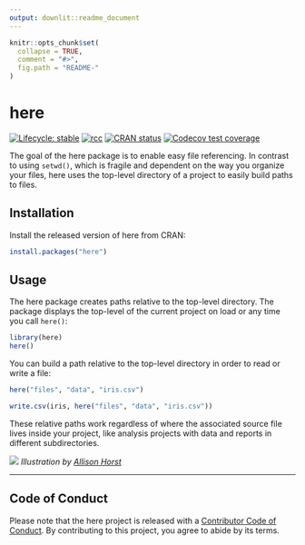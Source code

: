 ```yaml
---
output: downlit::readme_document
---
```


<!-- README.md is generated from README.Rmd. Please edit that file -->

```r
knitr::opts_chunk$set(
  collapse = TRUE,
  comment = "#>",
  fig.path = "README-"
)
```

# here

<!-- badges: start -->
[![Lifecycle: stable](https://img.shields.io/badge/lifecycle-stable-brightgreen.svg)](https://www.tidyverse.org/lifecycle/#stable)
[![rcc](https://github.com/r-lib/here/workflows/rcc/badge.svg)](https://github.com/r-lib/here/actions)
[![CRAN status](https://www.r-pkg.org/badges/version/here)](https://CRAN.R-project.org/package=here)
[![Codecov test coverage](https://codecov.io/gh/r-lib/here/branch/master/graph/badge.svg)](https://codecov.io/gh/r-lib/here?branch=master)
<!-- badges: end -->

The goal of the here package is to enable easy file referencing. In contrast to using `setwd()`, which is fragile and dependent on the way you organize your files, here uses the top-level directory of a project to easily build paths to files.

## Installation

Install the released version of here from CRAN:
```r
install.packages("here")
```


## Usage

The here package creates paths relative to the top-level directory. The package displays the top-level of the current project on load or any time you call `here()`:

```r
library(here)
here()
```

You can build a path relative to the top-level directory in order to read or write a file:

```r
here("files", "data", "iris.csv")
```

```r
write.csv(iris, here("files", "data", "iris.csv"))
```

These relative paths work regardless of where the associated source file lives inside your project, like analysis projects with data and reports in different subdirectories.

![](https://raw.githubusercontent.com/allisonhorst/stats-illustrations/master/rstats-artwork/here.png)
*Illustration by [Allison Horst](https://github.com/allisonhorst)*

---

## Code of Conduct

Please note that the here project is released with a [Contributor Code of Conduct](https://here.r-lib.org/CODE_OF_CONDUCT.html). By contributing to this project, you agree to abide by its terms.

